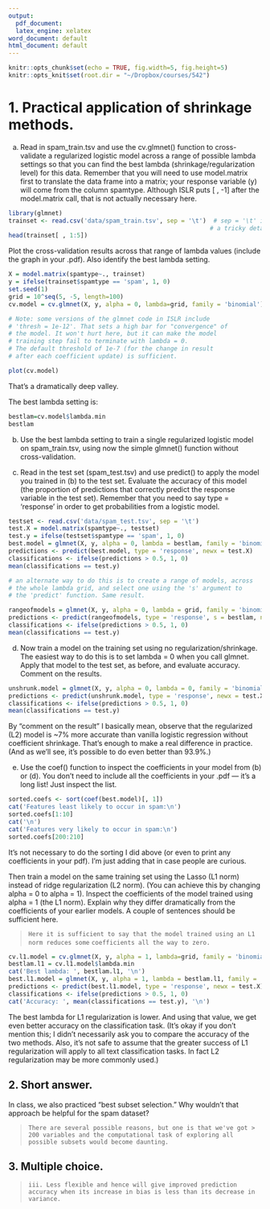 ```yaml
---
output:
  pdf_document:
  latex_engine: xelatex
word_document: default
html_document: default
---
```

  
```r
knitr::opts_chunk$set(echo = TRUE, fig.width=5, fig.height=5)
knitr::opts_knit$set(root.dir = "~/Dropbox/courses/542")
```

# 1. Practical application of shrinkage methods.

a. Read in spam_train.tsv and use the cv.glmnet() function to cross-validate a regularized logistic model across a range of possible lambda settings so that you can find the best lambda (shrinkage/regularization level) for this data. Remember that you will need to use model.matrix first to translate the data frame into a matrix; your response variable (y) will come from the column spamtype. Although ISLR puts [ , -1] after the model.matrix call, that is not actually necessary here.

```r
library(glmnet)
trainset <- read.csv('data/spam_train.tsv', sep = '\t')  # sep = '\t' is admittedly
                                                        # a tricky detail here.
head(trainset[ , 1:5])
```

Plot the cross-validation results across that range of lambda values (include the graph in your .pdf). Also identify the best lambda setting.

```r
X = model.matrix(spamtype~., trainset)
y = ifelse(trainset$spamtype == 'spam', 1, 0)
set.seed(1)
grid = 10^seq(5, -5, length=100)
cv.model = cv.glmnet(X, y, alpha = 0, lambda=grid, family = 'binomial')

# Note: some versions of the glmnet code in ISLR include
# 'thresh = 1e-12'. That sets a high bar for "convergence" of
# the model. It won't hurt here, but it can make the model
# training step fail to terminate with lambda = 0.
# The default threshold of 1e-7 (for the change in result
# after each coefficient update) is sufficient.

plot(cv.model)
```

That's a dramatically deep valley.

The best lambda setting is:

```r
bestlam=cv.model$lambda.min
bestlam
```

b. Use the best lambda setting to train a single regularized logistic model on spam_train.tsv, using now the simple glmnet() function without cross-validation.

c. Read in the test set (spam_test.tsv) and use predict() to apply the model you trained in (b) to the test set. Evaluate the accuracy of this model (the proportion of predictions that correctly predict the response variable in the test set). Remember that you need to say type = ‘response’ in order to get probabilities from a logistic model.

```r
testset <- read.csv('data/spam_test.tsv', sep = '\t')
test.X = model.matrix(spamtype~., testset)
test.y = ifelse(testset$spamtype == 'spam', 1, 0)
best.model = glmnet(X, y, alpha = 0, lambda = bestlam, family = 'binomial')
predictions <- predict(best.model, type = 'response', newx = test.X)
classifications <- ifelse(predictions > 0.5, 1, 0)
mean(classifications == test.y)
```

```r
# an alternate way to do this is to create a range of models, across
# the whole lambda grid, and select one using the 's' argument to
# the 'predict' function. Same result.

rangeofmodels = glmnet(X, y, alpha = 0, lambda = grid, family = 'binomial')
predictions <- predict(rangeofmodels, type = 'response', s = bestlam, newx = test.X)
classifications <- ifelse(predictions > 0.5, 1, 0)
mean(classifications == test.y)
```

d. Now train a model on the training set using no regularization/shrinkage. The easiest way to do this is to set lambda = 0 when you call glmnet. Apply that model to the test set, as before, and evaluate accuracy. Comment on the results.

```r
unshrunk.model = glmnet(X, y, alpha = 0, lambda = 0, family = 'binomial')
predictions <- predict(unshrunk.model, type = 'response', newx = test.X)
classifications <- ifelse(predictions > 0.5, 1, 0)
mean(classifications == test.y)
```

By "comment on the result" I basically mean, observe that the regularized (L2) model is ~7% more accurate than vanilla logistic regression without coefficient shrinkage. That's enough to make a real difference in practice. (And as we'll see, it's possible to do even better than 93.9%.)

e. Use the coef() function to inspect the coefficients in your model from (b) or (d). You don’t need to include all the coefficients in your .pdf — it’s a long list! Just inspect the list. 

```r
sorted.coefs <- sort(coef(best.model)[, 1])
cat('Features least likely to occur in spam:\n')
sorted.coefs[1:10]
cat('\n')
cat('Features very likely to occur in spam:\n')
sorted.coefs[200:210]
```

It's not necessary to do the sorting I did above (or even to print any coefficients in your pdf). I'm just adding that in case people are curious.

Then train a model on the same training set using the Lasso (L1 norm) instead of ridge regularization (L2 norm). (You can achieve this by changing alpha = 0 to alpha = 1). Inspect the coefficients of the model trained using alpha = 1 (the L1 norm). Explain why they differ dramatically from the coefficients of your earlier models. A couple of sentences should be sufficient here.

>    ```Here it is sufficient to say that the model trained using an L1 norm reduces some```
>    ```coefficients all the way to zero.```
    
```r
cv.l1.model = cv.glmnet(X, y, alpha = 1, lambda=grid, family = 'binomial')
bestlam.l1 = cv.l1.model$lambda.min
cat('Best lambda: ', bestlam.l1, '\n')
best.l1.model = glmnet(X, y, alpha = 1, lambda = bestlam.l1, family = 'binomial')
predictions <- predict(best.l1.model, type = 'response', newx = test.X)
classifications <- ifelse(predictions > 0.5, 1, 0)
cat('Accuracy: ', mean(classifications == test.y), '\n')
```

The best lambda for L1 regularization is lower. And using that value, we get even better accuracy on the classification task. (It's okay if you don't mention this; I didn't necessarily ask you to compare the accuracy of the two methods. Also, it's not safe to assume that the greater success of L1 regularization will apply to all text classification tasks. In fact L2 regularization may be more commonly used.)

## 2. Short answer.

In class, we also practiced “best subset selection.” Why wouldn’t that approach be helpful for the spam dataset?

>    ```There are several possible reasons, but one is that we've got > 200 variables and the computational task of exploring all possible subsets would become daunting.```
    
## 3. Multiple choice.

>    ```iii. Less flexible and hence will give improved prediction accuracy when its increase in bias is less than its decrease in variance.```
   